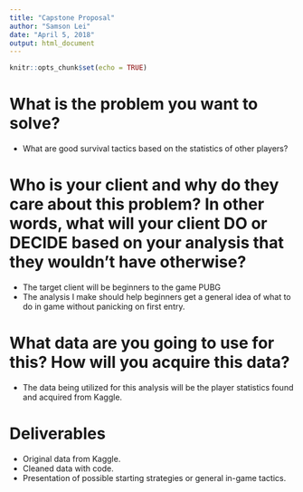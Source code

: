 ```yaml
---
title: "Capstone Proposal"
author: "Samson Lei"
date: "April 5, 2018"
output: html_document
---
```


```r
knitr::opts_chunk$set(echo = TRUE)
```

# **What is the problem you want to solve?**
 * What are good survival tactics based on the statistics of other players?

# **Who is your client and why do they care about this problem? In other words, what will your client DO or DECIDE based on your analysis that they wouldn’t have otherwise?**
 * The target client will be beginners to the game PUBG
 * The analysis I make should help beginners get a general idea of what to do in game without panicking on first entry. 

# **What data are you going to use for this? How will you acquire this data?**
 * The data being utilized for this analysis will be the player statistics found and acquired from Kaggle.

# **Deliverables**
 * Original data from Kaggle.
 * Cleaned data with code.
 * Presentation of possible starting strategies or general in-game tactics. 